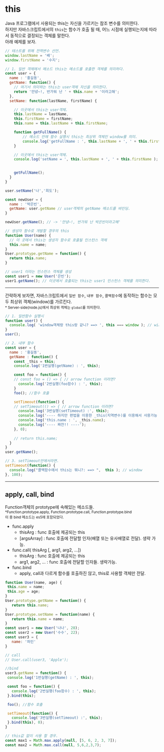 # this

Java 프로그램에서 사용되는 this는 자신을 가르키는 참조 변수를 의미한다.  
하지만 자바스크립트에서의 `this`는 함수가 호출 될 때, 어느 시점에 실행되는지에 따라서 동적으로 결정되는 객체를 말한다.  
아래 예제를 보자.  

```javascript
// 테스트를 위해 전역변수 선언.
window.lastName = '배';
window.firstName = '수지';

// 1. 일반 객체에서 메소드 this는 메소드를 호출한 객체를 의미하다.
const user = {
  name : '홍길동',
  getName: function() {
    // 여기서 의미하는 this는 user객체 자신을 의미한다.     
    return '안녕~!, 반가워 난 ' + this.name + '이라고해';
  },
  setName: function(lastName, firstName) {

    // 이곳에서 this는 user객체.
    this.lastName = lastName, 
    this.firstName = firstName;
    this.name = this.lastName + this.firstName;

    function getFullName() {
        // 메소드 안에 함수 실행시 this는 최상위 객체인 window를 의미.
        console.log('getFullName : ', this.lastName + ', ' + this.firstName );
    }

    // 이곳에서 this는 user객체.
    console.log('setName = ', this.lastName + ', ' + this.firstName );

    
    getFullName(); 
  }
}

user.setName('나','희도'); 

const newUser = {
  name : '박은빈',
  getName: user.getName // user객체의 getName 메소드를 바인딩.
}

newUser.getName(); // -> '안녕~!, 반가워 난 박은빈이라고해'

// 생성자 함수로 개발할 경우의 this
function User(name) {
  // 이 곳에서 this는 생성자 함수로 호출될 인스턴스 객체
  this.name = name;
}
User.prototype.getName = function() {
  return this.name;
}

// user1 이라는 인스턴스 객체를 생성
const user1 = new User('은빈');
user1.getName(); // 이곳에서 호출되는 this는 user1 인스턴스 객체를 의미한다.
```
--- 
간략하게 보자면, 자바스크립트에서 `일반 함수`, `내부 함수`, `콜백함수`에 동작하는 함수는 모두 최상위 객체(window)를 가르킨다.  
<small>* Server-side(node.js)에서 최상위 객체는 `global`를 의미한다.</small>

```javascript
// 1. 일반함수 실행시
function user() {
  console.log( 'window객체랑 this랑 같니? ==> ', this === window ); // window
}
user();

// 2. 내부 함수
const user = {
  name : '홍길동',
  getName : function() {
    const _this = this;
    console.log('1번실행(getName) : ', this);

    const foo = function() {
    // const foo = () => { // arrow function 이라면?
      console.log('2번실행(foo함수) : ', this);
    }
    foo(); //함수 호출

    setTimeout(function() {
    // setTimeout(() => { // arrow function 이라면?
      console.log('3번실행(setTimeout) :', this);
      console.log('---- 하지만 편법을 이용한 _this(지역변수)를 이용해서 사용가능 ----');
      console.log('this.name : ', _this.name);
      console.log('---- 짜잔!! ----');
    }, 0);
    
    // return this.name;
  }
}
user.getName();

// 3. setTimeout안에서라면.
setTimeout(function() {
  console.log("콜백함수에서 this는 뭐니?: ==> ",  this ); // window
}, 100);


```

---

## apply, call, bind
Function객체의 prototype에 속해있는 메소드들.  
<small>*Function.prototype.apply, Function.prototype.call, Function.prototype.bind  
이 중 bind 메소드는 es5에 포함되었다.</small>  
  - func.apply 
    * thisArg : func 호출에 제공되는 this
    * [argsArray] : func 호출에 전달할 인자(배열 또는 유사배열로 전달). 생략 가능.
  - func.call( thisArg [, arg1, arg2, ...])
    * thisArg : func 호출에 제공되는 this  
    * arg1, arg2, ... : func 호출에 전달할 인자들. 생략가능.
  - func.bind
    * apply, call과 다르게 함수를 호출하진 않고, this로 사용할 객체만 전달.

 ```javascript
function User(name, age) {
  this.name = name;
  this.age = age;
}
User.prototype.getName = function() {
    return this.name;
}
User.prototype.setName = function(name) {
    return this.name = name;
}
const user1 = new User('나나', 28);
const user2 = new User('수수', 22);
const user3 = {
    name: '파인'
}

// call
// User.call(user3, 'Apple');

//bind
user3.getName = function() {
  console.log('1번실행(getName) : ', this);

  const foo = function() {
    console.log('2번실행(foo함수) : ', this);
  }.bind(this);

  foo(); //함수 호출

  setTimeout(function() {
    console.log('3번실행(setTimeout) :', this);
  }.bind(this), 0);
}

// this값 없이 사용 할 경우.
const max1 = Math.max.apply(null, [5, 6, 2, 3, 7]);
const max2 = Math.max.call(null, 5,6,2,3,7);

 ```